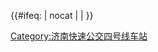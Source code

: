 {{鐵道路線
| 模板名稱 = 济南快速公交四号线车站
| 名稱 = [[济南快速公交]][[济南快速公交4号线|4号线]]
| 代表色 = 
| 背景顏色 = 
| Logo = 
| 車站列表 =  
[[高墙王站]] • [[宋刘村站]] • [[石门站 (济南)|石门站]] • [[荷花路西口站]] • [[全福立交桥北站]] • [[南全福街东口站]] • [[鑫达小区站]] • [[花园路中段站]] • [[省图书馆站]] • [[工业南路西口站]] • [[甸柳庄站]] • [[二环东路和平路站]] • [[燕山立交桥北站]] • [[燕山立交桥南站]] • [[山东技师学院站]]
}}<includeonly>{{#ifeq: {{{1}}} | nocat | <!--空--> | [[Category:济南快速公交四号线车站]] }}</includeonly><noinclude>
